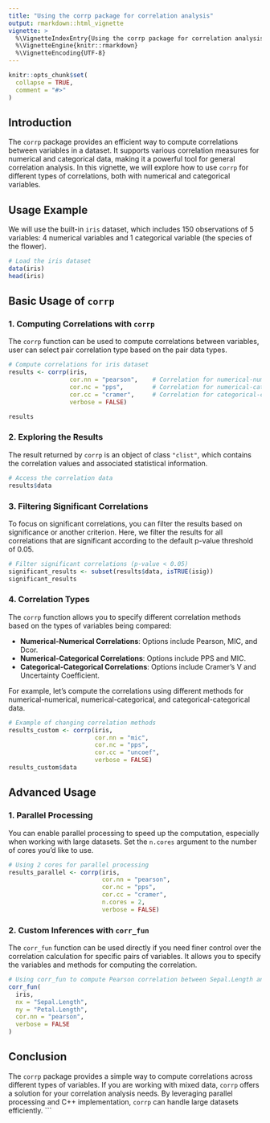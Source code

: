 ```yaml
---
title: "Using the corrp package for correlation analysis"
output: rmarkdown::html_vignette
vignette: >
  %\VignetteIndexEntry{Using the corrp package for correlation analysis}
  %\VignetteEngine{knitr::rmarkdown}
  %\VignetteEncoding{UTF-8}
---
```


```r
knitr::opts_chunk$set(
  collapse = TRUE,
  comment = "#>"
)
```

## Introduction

The `corrp` package provides an efficient way to compute correlations between variables in a dataset. It supports various correlation measures for numerical and categorical data, making it a powerful tool for general correlation analysis. In this vignette, we will explore how to use `corrp` for different types of correlations, both with numerical and categorical variables.

## Usage Example

We will use the built-in `iris` dataset, which includes 150 observations of 5 variables: 4 numerical variables and 1 categorical variable (the species of the flower).

```r
# Load the iris dataset
data(iris)
head(iris)
```

## Basic Usage of `corrp`

### 1. Computing Correlations with `corrp`

The `corrp` function can be used to compute correlations between variables, user can select pair  correlation type based on the pair data types.

```r
# Compute correlations for iris dataset
results <- corrp(iris, 
                 cor.nn = "pearson",    # Correlation for numerical-numerical variables
                 cor.nc = "pps",        # Correlation for numerical-categorical variables
                 cor.cc = "cramer",     # Correlation for categorical-categorical variables
                 verbose = FALSE)

results
```

### 2. Exploring the Results

The result returned by `corrp` is an object of class `"clist"`, which contains the correlation values and associated statistical information.

```r
# Access the correlation data
results$data
```

### 3. Filtering Significant Correlations

To focus on significant correlations, you can filter the results based on significance or another criterion. Here, we filter the results for all correlations that are significant according to the default p-value threshold of 0.05.

```r
# Filter significant correlations (p-value < 0.05)
significant_results <- subset(results$data, isTRUE(isig))
significant_results
```

### 4. Correlation Types

The `corrp` function allows you to specify different correlation methods based on the types of variables being compared:

- **Numerical-Numerical Correlations**: Options include Pearson, MIC, and Dcor.
- **Numerical-Categorical Correlations**: Options include PPS and MIC.
- **Categorical-Categorical Correlations**: Options include Cramer's V and Uncertainty Coefficient.

For example, let's compute the correlations using different methods for numerical-numerical, numerical-categorical, and categorical-categorical data.

```r
# Example of changing correlation methods
results_custom <- corrp(iris, 
                        cor.nn = "mic", 
                        cor.nc = "pps", 
                        cor.cc = "uncoef", 
                        verbose = FALSE)
results_custom$data
```

## Advanced Usage

### 1. Parallel Processing

You can enable parallel processing to speed up the computation, especially when working with large datasets. Set the `n.cores` argument to the number of cores you'd like to use.

```r
# Using 2 cores for parallel processing
results_parallel <- corrp(iris, 
                          cor.nn = "pearson", 
                          cor.nc = "pps", 
                          cor.cc = "cramer", 
                          n.cores = 2, 
                          verbose = FALSE)
```

### 2. Custom Inferences with `corr_fun`

The `corr_fun` function can be used directly if you need finer control over the correlation calculation for specific pairs of variables. It allows you to specify the variables and methods for computing the correlation.

```r
# Using corr_fun to compute Pearson correlation between Sepal.Length and Petal.Length
corr_fun(
  iris, 
  nx = "Sepal.Length", 
  ny = "Petal.Length", 
  cor.nn = "pearson", 
  verbose = FALSE
)
```


## Conclusion

The `corrp` package provides a simple way to compute correlations across different types of variables. If you are working with mixed data, `corrp` offers a solution for your correlation analysis needs. By leveraging parallel processing and C++ implementation, `corrp` can handle large datasets efficiently.
```

